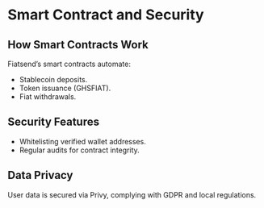 # Smart Contract and Security

## How Smart Contracts Work

Fiatsend’s smart contracts automate:

- Stablecoin deposits.
- Token issuance (GHSFIAT).
- Fiat withdrawals.

## Security Features

- Whitelisting verified wallet addresses.
- Regular audits for contract integrity.

## Data Privacy

User data is secured via Privy, complying with GDPR and local regulations.
